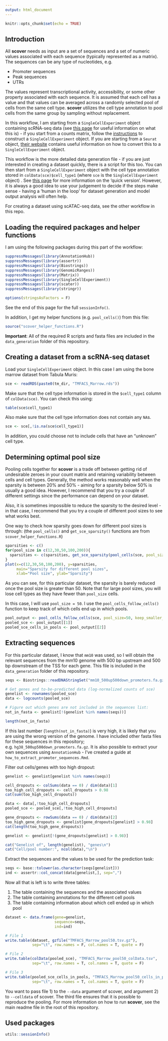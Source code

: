 ```yaml
---
output: html_document
---
```

  
```r
knitr::opts_chunk$set(echo = TRUE)
```

## Introduction

All **scover** needs as input are a set of sequences and a set of numeric values associated with each sequence (typically represented as a matrix). The sequences can be any type of nucleotides, e.g.

* Promoter sequences
* Peak sequences
* UTRs

The values represent transcriptional activity, accessibility, or some other property associated with each sequence. It is assumed that each cell has a value and that values can be averaged across a randomly selected pool of cells from the same cell type. **scover** utilizes the cell type annotation to pool cells from the same group by sampling without replacement. 

In this workflow, I am starting from a `SingleCellExperiment` object containing scRNA-seq data (see 
                                                                                                [this page](https://bioconductor.org/packages/release/bioc/vignettes/SingleCellExperiment/inst/doc/intro.html) for useful information on what this is) - if you start from a counts matrix, follow the [instructions](https://bioconductor.org/packages/release/bioc/vignettes/SingleCellExperiment/inst/doc/intro.html) to construct a `SingleCellExperiment` object. If you are starting from a `Seurat` object, [their website](https://satijalab.org/seurat/v3.0/conversion_vignette.html) contains 
useful information on how to convert this to a `SingleCellExperiment` object.

This workflow is the more detailed data generation file - if you are just 
interested in creating a dataset quickly, there is a script for this too. 
You can then start from a `SingleCellExperiment`
object with the cell type annotation stored in `colData(sce)$cell_type1` (where
                                                                          `sce` is the `SingleCellExperiment` object) . See [this page](https://htmlpreview.github.io/?https://github.com/jacobhepkema/scover/blob/master/guides/how_to_prepare_scover_dataset_using_create_dataset.html) for more information 
on the 'quick version'. However, it is always a good idea to use your judgement to decide if the steps
make sense - having a 'human in the loop' for dataset generation and model output 
analysis will often help. 

For creating a dataset using scATAC-seq data, see the other workflow in this repo. 

## Loading the required packages and helper functions

I am using the following packages during this part of the workflow:
  
```r
suppressMessages(library(AnnotationHub))
suppressMessages(library(assertr))
suppressMessages(library(Biostrings))
suppressMessages(library(GenomicRanges))
suppressMessages(library(Matrix))
suppressMessages(library(SingleCellExperiment))
suppressMessages(library(scater))
suppressMessages(library(stringr))

options(stringsAsFactors = F)
```

See the end of this page for the full `sessionInfo()`. 

In addition, I get my helper functions (e.g. `pool_cells()`) from this file:
  
```r
source("scover_helper_functions.R")
```

**Important**: 
  All of the required R scripts and fasta files are included in the `data_generation` folder of this repository. 


## Creating a dataset from a scRNA-seq dataset

Load your `SingleCellExperiment` object. In this case I am using the bone marrow dataset from Tabula Muris:
  
```r
sce <- readRDS(paste0(tm_dir, "TMFACS_Marrow.rds"))
```

Make sure that the cell type information is stored in the `$cell_type1` column of `colData(sce)`. 
You can check this using:
  
```r
table(sce$cell_type1)
```

Also make sure that the cell type information does not contain any `NA`s.

```r
sce <- sce[,!is.na(sce$cell_type1)]
```

In addition, you could choose not to include cells that have an "unknown" cell type. 

## Determining optimal pool size

Pooling cells together for **scover** is a trade off between getting rid of undesirable zeroes in your count
matrix and retaining variability between cells and cell types. Generally, the method works reasonably well when the sparsity is between 20% and 50% - aiming for a sparsity below 50% is usually a good idea. However, 
I recommend that you try a couple of different settings since the performance can depend on your dataset.

Also, it is sometimes impossible to reduce the sparsity to the desired level - in that case, 
I recommend that you try a couple of different pool sizes to see what works best. 

One way to check how sparsity goes down for different pool sizes is through:
  (the `pool_cells()` and `get_sce_sparsity()` functions are from `scover_helper_functions.R`)

```r
sparsities <- c()
for(pool_size in c(12,30,50,100,200)){
  sparsities <- c(sparsities, get_sce_sparsity(pool_cells(sce, pool_size=pool_size)))
}
plot(x=c(12,30,50,100,200), y=sparsities, 
     main="Sparsity for different pool sizes", 
     xlab="Pool size", ylab="Sparsity")
```

As you can see, for this particular dataset, the sparsity is barely reduced once the pool size is greater than 50.
Note that for large pool sizes, you will lose cell types as they have fewer than `pool_size` cells.

In this case, I will use `pool_size = 50`. I use the `pool_cells_follow_cells()` function to keep track of 
which cells end up in which pools. 

```r
pool_output <- pool_cells_follow_cells(sce, pool_size=50, keep_smaller_pools = F)
pooled_sce <- pool_output[[1]]
pooled_sce_cells_in_pools <- pool_output[[2]]
```

## Extracting sequences

For this particular dataset, I know that `mm10` was used, so I will obtain the relevant sequences from the mm10 
genome with 500 bp upstream and 500 bp downstream of the TSS for each gene. This file is included in the `data_generation` folder of this repository.

```r
seqs <- Biostrings::readDNAStringSet("mm10_500up500down_promoters.fa.gz")

# Get genes and to-be-predicted data (log-normalized counts of sce)
genelist <- rownames(pooled_sce)
data <- logcounts(pooled_sce) 

# Figure out which genes are not included in the sequences list:
not_in_fasta <- genelist[!(genelist %in% names(seqs))]

length(not_in_fasta)
```

If this last number (`length(not_in_fasta)`) is very high, it is likely that you are using the wrong version 
of the genome. I have included other fasta files for these sequences in this repository; e.g. `hg38_500up500down_promoters.fa.gz`. 
It is also possible to extract your own sequences using `AnnotationHub` - I've created a guide at `how_to_extract_promoter_sequences.Rmd`.

Filter out cells/genes with too high dropout:

```r
genelist <- genelist[genelist %in% names(seqs)]

cell_dropouts <- colSums(data == 0) / dim(data)[1]
too_high_cell_dropouts <- cell_dropouts > 0.98
cat(sum(too_high_cell_dropouts))

data <- data[,!too_high_cell_dropouts]
pooled_sce <- pooled_sce[,!too_high_cell_dropouts]

gene_dropouts <- rowSums(data == 0) / dim(data)[2]
too_high_gene_dropouts <- genelist[gene_dropouts[genelist] > 0.98]
cat(length(too_high_gene_dropouts))

genelist <- genelist[!(gene_dropouts[genelist] > 0.98)]

cat("Genelist of", length(genelist), "genes\n")
cat("Cell/pool number:", ncol(data),"\n")
```

Extract the sequences and the values to be used for the prediction task:

```r
seqs <- base::tolower(as.character(seqs[genelist]))
ind <- assertr::col_concat(data[genelist,], sep=",")
```

Now all that is left is to write three tables:
 
1. The table containing the sequences and the associated values
2. The table containing annotations for the different cell pools
3. The table containing information about which cell ended up in which pool

```r
dataset <- data.frame(gene=genelist,
                      sequence=seqs,
                      ind=ind)

# File 1
write.table(dataset, gzfile("TMFACS_Marrow_pool50.tsv.gz"), 
            sep="\t", row.names = F, col.names = T, quote = F)

# File 2
write.table(colData(pooled_sce), "TMFACS_Marrow_pool50_colData.tsv", 
            sep="\t", row.names = T, col.names = T, quote = F)

# File 3
write.table(pooled_sce_cells_in_pools, "TMFACS_Marrow_pool50_cells_in_pools.tsv", 
            sep="\t", row.names = T, col.names = T, quote = F)
```

You want to pass file 1) to the `--data` argument of scover, and argument 2) to
`--celldata` of scover. The third file ensures that it is possible to reproduce the pooling. For more information on how to run **scover**, see the main readme file 
in the root of this repository. 


## Used packages

```r
utils::sessionInfo()
```
